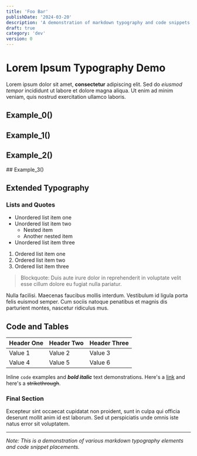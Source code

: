 ```yaml
---
title: 'Foo Bar'
publishDate: '2024-03-20'
description: 'A demonstration of markdown typography and code snippets'
draft: true
category: 'dev'
version: 0
---
```



# Lorem Ipsum Typography Demo

Lorem ipsum dolor sit amet, **consectetur** adipiscing elit. Sed do _eiusmod tempor_ incididunt ut labore et dolore magna aliqua. Ut enim ad minim veniam, quis nostrud exercitation ullamco laboris.

## Example_0()

<CodeSnippet file="dev/helloworld.ts" />
<Example component="__dev_examples__" namedExport="example0" />

## Example_1()

<CodeSnippet file="dev/helloworld.ts" />
<Example component="__dev_examples__" namedExport="example1" />

## Example_2()

<CodeSnippet file="dev/helloworld.ts" />
<Example component="__dev_examples__" namedExport="example2" />
## Example_3()

<CodeSnippet file="dev/helloworld.ts" />
<Example component="__dev_examples__" namedExport="example3" />

## Extended Typography

### Lists and Quotes

- Unordered list item one
- Unordered list item two
  - Nested item
  - Another nested item
- Unordered list item three

1. Ordered list item one
2. Ordered list item two
3. Ordered list item three

> Blockquote: Duis aute irure dolor in reprehenderit in voluptate velit esse cillum dolore eu fugiat nulla pariatur.

Nulla facilisi. Maecenas faucibus mollis interdum. Vestibulum id ligula porta felis euismod semper. Cum sociis natoque penatibus et magnis dis parturient montes, nascetur ridiculus mus.

## Code and Tables

| Header One | Header Two | Header Three |
| ---------- | ---------- | ------------ |
| Value 1    | Value 2    | Value 3      |
| Value 4    | Value 5    | Value 6      |

Inline `code` examples and **_bold italic_** text demonstrations. Here's a [link](#) and here's a ~~strikethrough~~.

### Final Section

Excepteur sint occaecat cupidatat non proident, sunt in culpa qui officia deserunt mollit anim id est laborum. Sed ut perspiciatis unde omnis iste natus error sit voluptatem.

---

_Note: This is a demonstration of various markdown typography elements and code snippet placements._
